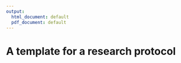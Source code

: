 ```yaml
---
output:
  html_document: default
  pdf_document: default
---
```


#	A template for a research protocol